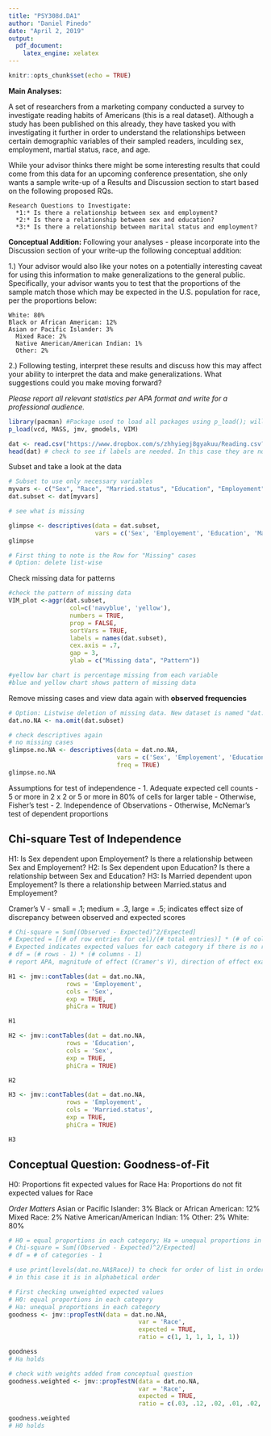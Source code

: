 ---
title: "PSY308d.DA1"
author: "Daniel Pinedo"
date: "April 2, 2019"
output: 
  pdf_document: 
    latex_engine: xelatex
---

```{r setup, include=FALSE}
knitr::opts_chunk$set(echo = TRUE)
```

**Main Analyses:**

A set of researchers from a marketing company conducted a survey to investigate reading habits of Americans (this is a real dataset). Although a study has been published on this already, they have tasked you with investigating it further in order to understand the relationships between certain demographic variables of their sampled readers, inculding sex, employment, martial status, race, and age. 

While your advisor thinks there might be some interesting results that could come from this data for an upcoming conference presentation, she only wants a sample write-up of a Results and Discussion section to start based on the following proposed RQs. 

    Research Questions to Investigate:
      *1:* Is there a relationship between sex and employment?
      *2:* Is there a relationship between sex and education? 
      *3:* Is there a relationship between marital status and employment? 

**Conceptual Addition:**
Following your analyses - please incorporate into the Discussion section of your write-up the following conceptual addition: 

1.) Your advisor would also like your notes on a potentially interesting caveat for using this information to make generalizations to the general public. Specifically, your advisor wants you to test that the proportions of the sample match those which may be expected in the U.S. population for race, per the proportions below:
    
    White: 80%
    Black or African American: 12%
    Asian or Pacific Islander: 3%
	  Mixed Race: 2%
	  Native American/American Indian: 1%
	  Other: 2%

2.) Following testing, interpret these results and discuss how this may affect your ability to interpret the data and make generalizations. What suggestions could you make moving forward? 

*_Please report all relevant statistics per APA format and write for a professional audience._*

```{r}
library(pacman) #Package used to load all packages using p_load(); will install missing packages
p_load(vcd, MASS, jmv, gmodels, VIM)
```

```{r}
dat <- read.csv("https://www.dropbox.com/s/zhhyiegj8gyakuu/Reading.csv?dl=1")
head(dat) # check to see if labels are needed. In this case they are not. See Chi2Demo.Rmd for how-to.
```

Subset and take a look at the data
```{r}
# Subset to use only necessary variables
myvars <- c("Sex", "Race", "Married.status", "Education", "Employement")
dat.subset <- dat[myvars]

# see what is missing

glimpse <- descriptives(data = dat.subset, 
                        vars = c('Sex', 'Employement', 'Education', 'Married.status', 'Race'))
glimpse

# First thing to note is the Row for "Missing" cases
# Option: delete list-wise
```

Check missing data for patterns
```{r}
#check the pattern of missing data
VIM_plot <-aggr(dat.subset, 
                 col=c('navyblue', 'yellow'), 
                 numbers = TRUE, 
                 prop = FALSE,
                 sortVars = TRUE, 
                 labels = names(dat.subset), 
                 cex.axis = .7, 
                 gap = 3, 
                 ylab = c("Missing data", "Pattern"))

#yellow bar chart is percentage missing from each variable
#blue and yellow chart shows pattern of missing data
```

Remove missing cases and view data again with **observed frequencies**
```{r}
# Option: Listwise deletion of missing data. New dataset is named "dat.no.NA"
dat.no.NA <- na.omit(dat.subset)

# check descriptives again
# no missing cases
glimpse.no.NA <- descriptives(data = dat.no.NA, 
                              vars = c('Sex', 'Employement', 'Education', 'Married.status', 'Race'), 
                              freq = TRUE)
glimpse.no.NA

```

Assumptions for test of independence
  - 1. Adequate expected cell counts
    - 5 or more in 2 x 2 or 5 or more in 80% of cells for larger table
    - Otherwise, Fisher's test
  - 2. Independence of Observations
    - Otherwise, McNemar's test of dependent proportions
    
## Chi-square Test of Independence
H1: Is Sex dependent upon Employement? Is there a relationship between Sex and Employement? 
H2: Is Sex dependent upon Education? Is there a relationship between Sex and Education? 
H3: Is Married dependent upon Employement? Is there a relationship between Married.status and Employement? 

Cramer's V - small = .1; medium = .3, large = .5; 
indicates effect size of discrepancy between observed and expected scores
```{r}
# Chi-square = Sum[(Observed - Expected)^2/Expected]
# Expected = [(# of row entries for cel)/(# total entries)] * (# of column entries for cel)
# Expected indicates expected values for each category if there is no relationship between two categorical variables
# df = (# rows - 1) * (# columns - 1)
# report APA, magnitude of effect (Cramer's V), direction of effect example (more or less than expected in each category - include Contingency Table)

H1 <- jmv::contTables(dat = dat.no.NA,
                rows = 'Employement',
                cols = 'Sex',
                exp = TRUE,
                phiCra = TRUE)

H1

H2 <- jmv::contTables(dat = dat.no.NA,
                rows = 'Education',
                cols = 'Sex',
                exp = TRUE,
                phiCra = TRUE)

H2

H3 <- jmv::contTables(dat = dat.no.NA,
                rows = 'Employement',
                cols = 'Married.status',
                exp = TRUE,
                phiCra = TRUE)

H3

```

## Conceptual Question: Goodness-of-Fit
H0: Proportions fit expected values for Race
Ha: Proportions do not fit expected values for Race

*Order Matters*
Asian or Pacific Islander: 3%
Black or African American: 12%
Mixed Race: 2%
Native American/American Indian: 1%
Other: 2%
White: 80%

```{r}
# H0 = equal proportions in each category; Ha = unequal proportions in each category
# Chi-square = Sum[(Observed - Expected)^2/Expected]
# df = # of categories - 1

# use print(levels(dat.no.NA$Race)) to check for order of list in order to apply ratios accurately
# in this case it is in alphabetical order

# First checking unweighted expected values
# H0: equal proportions in each category
# Ha: unequal proportions in each category
goodness <- jmv::propTestN(data = dat.no.NA,
                                    var = 'Race',
                                    expected = TRUE, 
                                    ratio = c(1, 1, 1, 1, 1, 1))

goodness
# Ha holds

# check with weights added from conceptual question
goodness.weighted <- jmv::propTestN(data = dat.no.NA,
                                    var = 'Race',
                                    expected = TRUE, 
                                    ratio = c(.03, .12, .02, .01, .02, .80))

goodness.weighted
# H0 holds
```
